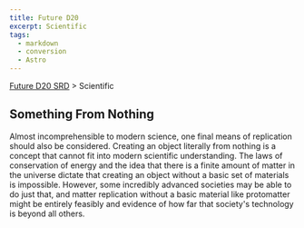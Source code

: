 ```yaml
---
title: Future D20
excerpt: Scientific
tags:
  - markdown
  - conversion
  - Astro
---
```






[Future D20 SRD]( / ) > Scientific




## Something From Nothing


Almost incomprehensible to modern science, one final means of replication should also be considered. Creating an object literally from nothing is a concept that cannot fit into modern scientific understanding. The laws of conservation of energy and the idea that there is a finite amount of matter in the universe dictate that creating an object without a basic set of materials is impossible. However, some incredibly advanced societies may be able to do just that, and matter replication without a basic material like protomatter might be entirely feasibly and evidence of how far that society's technology is beyond all others.



